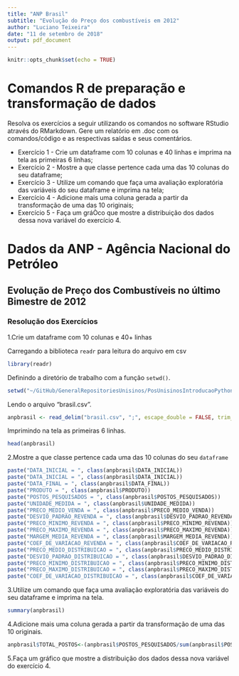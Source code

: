 ```yaml
---
title: "ANP Brasil"
subtitle: "Evolução do Preço dos combustíveis em 2012"
author: "Luciano Teixeira"
date: "11 de setembro de 2018"
output: pdf_document
---
```


```r
knitr::opts_chunk$set(echo = TRUE)
```
# Comandos R de preparação e transformação de dados

Resolva os exercícios a seguir utilizando os comandos no software RStudio através do RMarkdown. Gere um
relatório em .doc com os comandos/código e as respectivas saídas e seus comentários.

* Exercício 1 - Crie um dataframe com 10 colunas e 40 linhas e imprima na tela as primeiras 6 linhas;
* Exercício 2 - Mostre a que classe pertence cada uma das 10 colunas do seu dataframe;
* Exercício 3 - Utilize um comando que faça uma avaliação exploratória das variáveis do seu dataframe 
                e imprima na tela;
* Exercício 4 - Adicione mais uma coluna gerada a partir da transformação de uma das 10 originais;
* Exercício 5 - Faça um gráÒco que mostre a distribuição dos dados dessa nova variável do exercício 4.

# Dados da ANP - Agência Nacional do Petróleo

## Evolução de Preço dos Combustíveis no último Bimestre de 2012

### Resolução dos Exercícios

1.Crie um dataframe com 10 colunas e 40+ linhas

Carregando a biblioteca `readr` para leitura do arquivo em csv

```r

library(readr)
```

Definindo a diretório de trabalho com a função `setwd()`.

```r
setwd("~/GitHub/GeneralRepositoriesUnisinos/PosUnisinosIntroducaoPythonR/Tarefa")
```

Lendo o arquivo "brasil.csv".

```r
anpbrasil <- read_delim("brasil.csv", ";", escape_double = FALSE, trim_ws = TRUE)
```


Imprimindo na tela as primeiras 6 linhas.

```r
head(anpbrasil)
```


2.Mostre a que classe pertence cada uma das 10 colunas do seu `dataframe`

```r
paste("DATA_INICIAL = ", class(anpbrasil$DATA_INICIAL))
paste("DATA_INICIAL = ", class(anpbrasil$DATA_INICIAL))
paste("DATA_FINAL = ", class(anpbrasil$DATA_FINAL))
paste("PRODUTO = ", class(anpbrasil$PRODUTO))
paste("POSTOS_PESQUISADOS = ", class(anpbrasil$POSTOS_PESQUISADOS))
paste("UNIDADE_MEDIDA = ", class(anpbrasil$UNIDADE_MEDIDA))
paste("PRECO_MEDIO_VENDA = ", class(anpbrasil$PRECO_MEDIO_VENDA))
paste("DESVIO_PADRAO_REVENDA = ", class(anpbrasil$DESVIO_PADRAO_REVENDA))
paste("PRECO_MINIMO_REVENDA = ", class(anpbrasil$PRECO_MINIMO_REVENDA))
paste("PRECO_MAXIMO_REVENDA	= ", class(anpbrasil$PRECO_MAXIMO_REVENDA))
paste("MARGEM_MEDIA_REVENDA	= ", class(anpbrasil$MARGEM_MEDIA_REVENDA))
paste("COEF_DE_VARIACAO_REVENDA = ", class(anpbrasil$COEF_DE_VARIACAO_REVENDA))
paste("PRECO_MEDIO_DISTRIBUICAO	= ", class(anpbrasil$PRECO_MEDIO_DISTRIBUICAO))
paste("DESVIO_PADRAO_DISTRIBUICAO = ", class(anpbrasil$DESVIO_PADRAO_DISTRIBUICAO))
paste("PRECO_MINIMO_DISTRIBUICAO = ", class(anpbrasil$PRECO_MINIMO_DISTRIBUICAO))
paste("PRECO_MAXIMO_DISTRIBUICAO = ", class(anpbrasil$PRECO_MAXIMO_DISTRIBUICAO))
paste("COEF_DE_VARIACAO_DISTRIBUICAO = ", class(anpbrasil$COEF_DE_VARIACAO_DISTRIBUICAO))
```

3.Utilize um comando que faça uma avaliação exploratória das variáveis do seu dataframe e imprima na tela.

```r
summary(anpbrasil)
```

4.Adicione mais uma coluna gerada a partir da transformação de uma das 10 originais.

```r

anpbrasil$TOTAL_POSTOS<-(anpbrasil$POSTOS_PESQUISADOS/sum(anpbrasil$POSTOS_PESQUISADOS))/100

```


5.Faça um gráfico que mostre a distribuição dos dados dessa nova variável do exercício 4.

